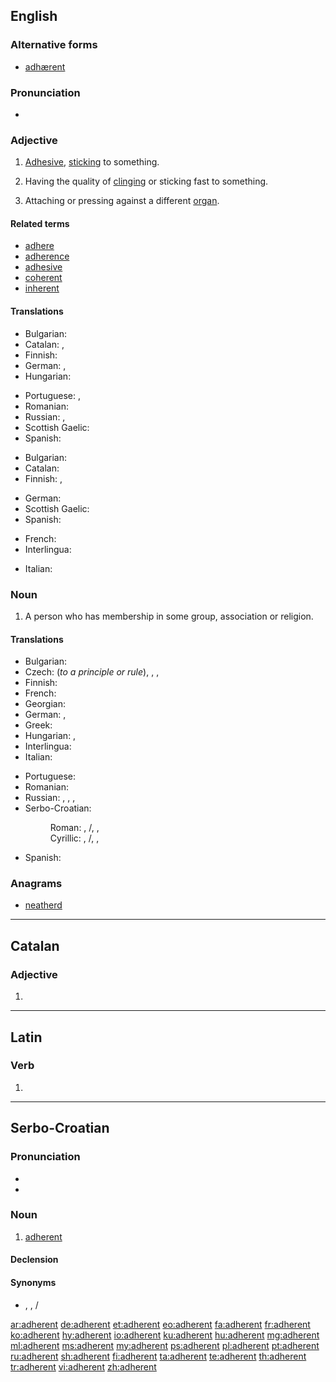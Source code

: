 ==English==

===Alternative forms===
* [[adhærent]] {{qualifier|archaic}}

===Pronunciation===
* {{audio|en-us-adherent.ogg|Audio (US)|lang=en}}

===Adjective===
{{en-adj}}

# [[adhesive|Adhesive]], [[stick]]ing to something.
#: {{rfquotek|Alexander Pope}}
# Having the quality of [[cling]]ing or sticking fast to something.
# {{context|botany|lang=en}} Attaching or pressing against a different [[organ]].

====Related terms====
* [[adhere]]
* [[adherence]]
* [[adhesive]]
* [[coherent]]
* [[inherent]]

====Translations====
{{trans-top|adhesive}}
* Bulgarian: {{t+|bg|лепкав}}
* Catalan: {{t|ca|adherent|m|f}}, {{t|ca|adhesiu}}
* Finnish: {{t|fi|kiinnittyvä}}
* German: {{t|de|klebend}}, {{t|de|anhaftend}}
* Hungarian: {{t+|hu|ragadós}}
{{trans-mid}}
* Portuguese: {{t+|pt|aderente}}, {{t+|pt|adesivo}}
* Romanian: {{t+|ro|aderent|m}}
* Russian: {{t+|ru|кле́йкий|sc=Cyrl}}, {{t+|ru|ли́пкий|sc=Cyrl}}
* Scottish Gaelic: {{t|gd|leanmhainn}}
* Spanish: {{t+|es|adhesivo}}
{{trans-bottom}}

{{trans-top|that has the quality of clinging}}
* Bulgarian: {{t+|bg|прилепнал}}
* Catalan: {{t|ca|adherent|m|f}}
* Finnish: {{t|fi|adherentti}}, {{t|fi|tarttuva}}
{{trans-mid}}
* German: {{t|de|anhängend}}
* Scottish Gaelic: {{t|gd|leanmhainn}}
* Spanish: {{t|es|adherente}}
{{trans-bottom}}

{{checktrans-top}}
* French: {{t-check|fr|adhérent}}
* Interlingua: {{t-check|ia|adherente}}
{{trans-mid}}
* Italian: {{t+check|it|aderente}}
{{trans-bottom}}

===Noun===
{{en-noun}}

# A person who has membership in some group, association or religion.

====Translations====
{{trans-top|a person who has membership in some group}}
* Bulgarian: {{t+|bg|привърженик}}
* Czech: {{t|cs|příznivec|m}} (''to a principle or rule''), {{t|cs|stoupenec|m}}, {{t+|cs|člen}}, {{t|cs|přívrženec|m}}
* Finnish: {{t+|fi|jäsen}}
* French: {{t+|fr|adhérent}}
* Georgian: {{t|ka|მომხრე}}
* German: {{t+|de|Mitglied|n}}, {{t+|de|Anhänger|m}}
* Greek: {{t+|el|οπαδός|m}}
* Hungarian: {{t+|hu|tag}}, {{t+|hu|követő}}
* Interlingua: {{t|ia|adherente}}
* Italian: {{t+|it|aderente}}
{{trans-mid}}
* Portuguese: {{t+|pt|aderente|m|f}}
* Romanian: {{t+|ro|aderent|m}}
* Russian: {{t+|ru|приве́рженец|m|sc=Cyrl}}, {{t+|ru|приве́рженка|f|sc=Cyrl}}, {{t+|ru|сторо́нник|m|sc=Cyrl}}, {{t+|ru|сторо́нница|f|sc=Cyrl}}
* Serbo-Croatian:
*: Roman: {{t|sh|adhèrent|m}}, {{t|sh|slȅdbenīk|m}}/{{t|sh|sljȅdbenīk|m}}, {{t|sh|prìstalica|m|f}}, {{t|sh|prȉstaša|m}}
*: Cyrillic: {{t|sh|адхѐрент|m|sc=Cyrl}}, {{t|sh|сле̏дбенӣк|m|sc=Cyrl}}/{{t|sh|сље̏дбенӣк|m|sc=Cyrl}}, {{t|sh|прѝсталица|m|f|sc=Cyrl}}, {{t|sh|при̏сташа|m|sc=Cyrl}}
* Spanish: {{t|es|adherente|m}}
{{trans-bottom}}

===Anagrams===
* [[neatherd#English|neatherd]]

----

==Catalan==

===Adjective===
{{ca-adj|mf}}

# {{l/en|adherent}}

----

==Latin==

===Verb===
{{la-verb-form|adhērent}}

# {{inflection of|adhēreō||3|p|pres|act|ind|lang=la}}

----

==Serbo-Croatian==

===Pronunciation===
* {{IPA|/adxěrent/|lang=sh}}
* {{hyphenation|ad|he|rent|lang=sh}}

===Noun===
{{sh-noun|g=m|head=adhèrent|r|адхерент|адхѐрент}}

# [[#English|adherent]]

====Declension====
{{sh-decl-noun
|adhèrent|adherenti
|adherenta|adhèrenātā
|adherentu|adherentima
|adherenta|adherente
|adherente|adherenti
|adherentu|adherentima
|adherentom|adherentima
}}

====Synonyms====
* {{sense|follower}} {{l|sh|prìstalica}}, {{l|sh|prȉstaša}}, {{l|sh|slȅdbenīk}}/{{l|sh|sljȅdbenīk}}

[[ar:adherent]]
[[de:adherent]]
[[et:adherent]]
[[eo:adherent]]
[[fa:adherent]]
[[fr:adherent]]
[[ko:adherent]]
[[hy:adherent]]
[[io:adherent]]
[[ku:adherent]]
[[hu:adherent]]
[[mg:adherent]]
[[ml:adherent]]
[[ms:adherent]]
[[my:adherent]]
[[ps:adherent]]
[[pl:adherent]]
[[pt:adherent]]
[[ru:adherent]]
[[sh:adherent]]
[[fi:adherent]]
[[ta:adherent]]
[[te:adherent]]
[[th:adherent]]
[[tr:adherent]]
[[vi:adherent]]
[[zh:adherent]]